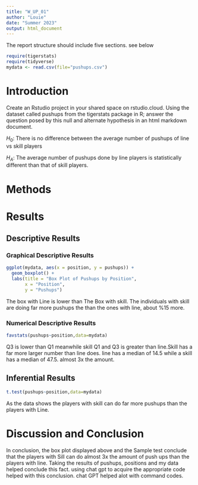 ```yaml
---
title: "W_UP_01"
author: "Louie"
date: "Summer 2023"
output: html_document
---
```




The report structure should include five sections.  see below



```r
require(tigerstats)
require(tidyverse)
mydata <- read.csv(file="pushups.csv")
```

# Introduction

<!--In this section you explain what you are trying to show. Where did the data come from? What is the research or other question you are trying to answer?!-->

Create an Rstudio project in your shared space on rstudio.cloud.  Using the dataset called pushups from the tigerstats package in R; answer the question posed by this null and alternate hypothesis in an html markdown document.

$H_0$: There is no difference between the average number of pushups of line vs skill players

$H_A$: The average number of pushups done by line players is statistically different than that of skill players.

# Methods

<!--Decide on your methods: use "variable analysis" or other appropriate descriptors. Make sure to choose at least one graphical method and at least one numerical method.!-->

# Results

<!--Divide this section into two sub-sections: One for your descriptive results and one for your inferential results.!-->

## Descriptive Results

### Graphical Descriptive Results

<!--Graphical results here. Make sure to show your code. Provide appropriate labels for axes, giving units if possible, and provide a good title for the graph, too. Use the graphical results to describe the patterns if any that exist in the data as focused toward the research question!-->
```r
ggplot(mydata, aes(x = position, y = pushups)) +
  geom_boxplot() +
  labs(title = "Box Plot of Pushups by Position",
       x = "Position",
       y = "Pushups")
```
  
The box with Line is lower than The Box with skill. The individuals with skill are doing far more pushups the than the ones with line, about %15 more.
  

### Numerical Descriptive Results

<!--Numerical results go here. Use the numerical results to describe the patterns if any that exist in the data as focused toward the research question!-->
```r
favstats(pushups~position,data=mydata)
```
  
Q3 is lower than Q1 meanwhile skill Q1 and Q3 is greater than line.Skill has a far more larger number than line does. line has a median of 14.5 while a skill has a median of 47.5. almost 3x the amount.
   
 
## Inferential Results

<!--State hypothesis clearly. Make sure your discussion of the inferential test covers all the aspects that the test output produces, such as test statistic, p-value etc. Make a decision about the null hypothesis, explain the assumptions on which the selected test/procedure was based, and why the chosen procedure satisfys the assumptions and is appropriate to answer the research question!-->
```r
t.test(pushups~position,data=mydata)
```
As the data shows the players with skill can do far more pushups than the players with Line.
  


# Discussion and Conclusion

<!--Discussion and conclusion here. If you found a relationship be sure to consider whether the relationship occurs because one of the variavbles causes the other, or whether they perhasps are related for some other reason. Watch the chapter 6 videos from the GeorgeTown videos collection.!-->
  
In conclusion, the box plot displayed above and the Sample test conclude that the players with Sill can do almost 3x the amount of push ups than the players with line. Taking the results of pushups, positions and my data helped conclude this fact. using chat gpt to acquire the appropriate code helped with this conclusion. chat GPT helped alot with command codes.  
  